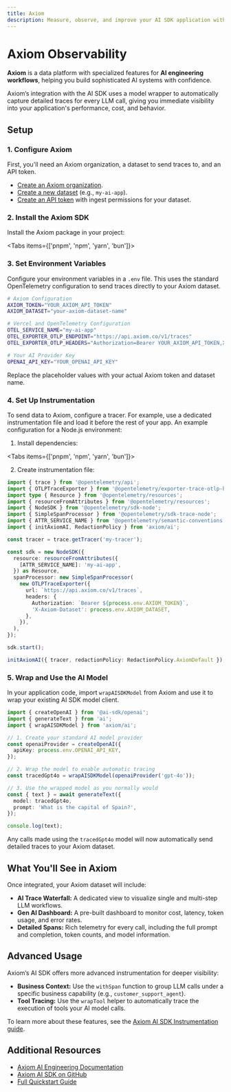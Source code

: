 ```yaml
---
title: Axiom
description: Measure, observe, and improve your AI SDK application with Axiom
---
```


# Axiom Observability

**Axiom** is a data platform with specialized features for **AI engineering workflows**, helping you build sophisticated AI systems with confidence.

Axiom’s integration with the AI SDK uses a model wrapper to automatically capture detailed traces for every LLM call, giving you immediate visibility into your application's performance, cost, and behavior.

## Setup

### 1. Configure Axiom

First, you'll need an Axiom organization, a dataset to send traces to, and an API token.

- [Create an Axiom organization](https://app.axiom.co/register).
- [Create a new dataset](https://app.axiom.co/datasets) (e.g., `my-ai-app`).
- [Create an API token](https://app.axiom.co/settings/api-tokens) with ingest permissions for your dataset.

### 2. Install the Axiom SDK

Install the Axiom package in your project:

<Tabs items={['pnpm', 'npm', 'yarn', 'bun']}>
  <Tab>
    <Snippet text="pnpm add axiom" dark />
  </Tab>
  <Tab>
    <Snippet text="npm install axiom" dark />
  </Tab>
  <Tab>
    <Snippet text="yarn add axiom" dark />
  </Tab>

  <Tab>
    <Snippet text="bun add axiom" dark />
  </Tab>
</Tabs>

### 3. Set Environment Variables

Configure your environment variables in a `.env` file. This uses the standard OpenTelemetry configuration to send traces directly to your Axiom dataset.

```bash filename=".env"
# Axiom Configuration
AXIOM_TOKEN="YOUR_AXIOM_API_TOKEN"
AXIOM_DATASET="your-axiom-dataset-name"

# Vercel and OpenTelemetry Configuration
OTEL_SERVICE_NAME="my-ai-app"
OTEL_EXPORTER_OTLP_ENDPOINT="https://api.axiom.co/v1/traces"
OTEL_EXPORTER_OTLP_HEADERS="Authorization=Bearer YOUR_AXIOM_API_TOKEN,X-Axiom-Dataset=your-axiom-dataset-name"

# Your AI Provider Key
OPENAI_API_KEY="YOUR_OPENAI_API_KEY"
```

Replace the placeholder values with your actual Axiom token and dataset name.

### 4. Set Up Instrumentation

To send data to Axiom, configure a tracer. For example, use a dedicated instrumentation file and load it before the rest of your app. An example configuration for a Node.js environment:

1. Install dependencies:

<Tabs items={['pnpm', 'npm', 'yarn', 'bun']}>
  <Tab>
    <Snippet
      text="bash pnpm i dotenv @opentelemetry/exporter-trace-otlp-http @opentelemetry/resources @opentelemetry/sdk-node @opentelemetry/sdk-trace-node @opentelemetry/semantic-conventions @opentelemetry/api"
      dark
    />
  </Tab>
  <Tab>
    <Snippet
      text="npm i dotenv @opentelemetry/exporter-trace-otlp-http @opentelemetry/resources @opentelemetry/sdk-node @opentelemetry/sdk-trace-node @opentelemetry/semantic-conventions @opentelemetry/api"
      dark
    />
  </Tab>
  <Tab>
    <Snippet
      text="yarn add dotenv @opentelemetry/exporter-trace-otlp-http @opentelemetry/resources @opentelemetry/sdk-node @opentelemetry/sdk-trace-node @opentelemetry/semantic-conventions @opentelemetry/api"
      dark
    />
  </Tab>
  <Tab>
    <Snippet
      text="bun add dotenv @opentelemetry/exporter-trace-otlp-http @opentelemetry/resources @opentelemetry/sdk-node @opentelemetry/sdk-trace-node @opentelemetry/semantic-conventions @opentelemetry/api"
      dark
    />
  </Tab>
</Tabs>

2. Create instrumentation file:

```typescript filename="src/instrumentation.ts"
import { trace } from '@opentelemetry/api';
import { OTLPTraceExporter } from '@opentelemetry/exporter-trace-otlp-http';
import type { Resource } from '@opentelemetry/resources';
import { resourceFromAttributes } from '@opentelemetry/resources';
import { NodeSDK } from '@opentelemetry/sdk-node';
import { SimpleSpanProcessor } from '@opentelemetry/sdk-trace-node';
import { ATTR_SERVICE_NAME } from '@opentelemetry/semantic-conventions';
import { initAxiomAI, RedactionPolicy } from 'axiom/ai';

const tracer = trace.getTracer('my-tracer');

const sdk = new NodeSDK({
  resource: resourceFromAttributes({
    [ATTR_SERVICE_NAME]: 'my-ai-app',
  }) as Resource,
  spanProcessor: new SimpleSpanProcessor(
    new OTLPTraceExporter({
      url: `https://api.axiom.co/v1/traces`,
      headers: {
        Authorization: `Bearer ${process.env.AXIOM_TOKEN}`,
        'X-Axiom-Dataset': process.env.AXIOM_DATASET,
      },
    }),
  ),
});

sdk.start();

initAxiomAI({ tracer, redactionPolicy: RedactionPolicy.AxiomDefault });
```

### 5. Wrap and Use the AI Model

In your application code, import `wrapAISDKModel` from Axiom and use it to wrap your existing AI SDK model client.

```typescript
import { createOpenAI } from '@ai-sdk/openai';
import { generateText } from 'ai';
import { wrapAISDKModel } from 'axiom/ai';

// 1. Create your standard AI model provider
const openaiProvider = createOpenAI({
  apiKey: process.env.OPENAI_API_KEY,
});

// 2. Wrap the model to enable automatic tracing
const tracedGpt4o = wrapAISDKModel(openaiProvider('gpt-4o'));

// 3. Use the wrapped model as you normally would
const { text } = await generateText({
  model: tracedGpt4o,
  prompt: 'What is the capital of Spain?',
});

console.log(text);
```

Any calls made using the `tracedGpt4o` model will now automatically send detailed traces to your Axiom dataset.

## What You'll See in Axiom

Once integrated, your Axiom dataset will include:

- **AI Trace Waterfall:** A dedicated view to visualize single and multi-step LLM workflows.
- **Gen AI Dashboard:** A pre-built dashboard to monitor cost, latency, token usage, and error rates.
- **Detailed Spans:** Rich telemetry for every call, including the full prompt and completion, token counts, and model information.

## Advanced Usage

Axiom’s AI SDK offers more advanced instrumentation for deeper visibility:

- **Business Context:** Use the `withSpan` function to group LLM calls under a specific business capability (e.g., `customer_support_agent`).
- **Tool Tracing:** Use the `wrapTool` helper to automatically trace the execution of tools your AI model calls.

To learn more about these features, see the [Axiom AI SDK Instrumentation guide](https://axiom.co/docs/ai-engineering/observe/axiom-ai-sdk-instrumentation).

## Additional Resources

- [Axiom AI Engineering Documentation](https://axiom.co/docs/ai-engineering/overview)
- [Axiom AI SDK on GitHub](https://github.com/axiomhq/ai)
- [Full Quickstart Guide](https://axiom.co/docs/ai-engineering/quickstart)
